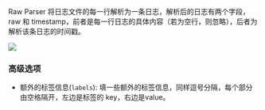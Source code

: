 
Raw Parser 将日志文件的每一行解析为一条日志，解析后的日志有两个字段，raw 和 timestamp，前者是每一行日志的具体内容（若为空行，则忽略），后者为解析该条日志的时间戳。

![](https://pandora-kibana.qiniu.com/raw.png)

### **高级选项**

* 额外的标签信息(`labels`): 填一些额外的标签信息，同样逗号分隔，每个部分由空格隔开，左边是标签的 key，右边是value。